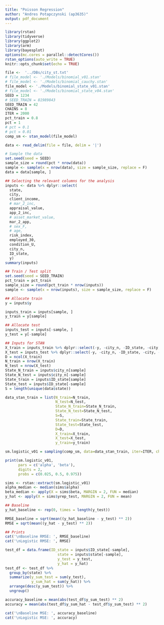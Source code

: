 ```yaml
---
title: "Poisson Regression"
author: "Andres Potapczynski (ap3635)"
output: pdf_document
---
```


```r
library(rstan)
library(tidyverse)
library(ggplot2)
library(arm)
library(bayesplot)
options(mc.cores = parallel::detectCores())
rstan_options(auto_write = TRUE)
knitr::opts_chunk$set(echo = TRUE)
```

```r
file <-  '../DBs/city_st.txt'
# file_model <- './Models/binomial_v01.stan'
# file_model <- './Models/binomial_cauchy.stan'
file_model <- './Models/binomial_state_v01.stan'
# file_model <- './Models/binomial_state_v04.stan'
SEED = 1234
# SEED_TRAIN = 81989843
SEED_TRAIN = 42
CHAINS = 8
ITER = 2000
pct_train = 0.8
pct = 1
# pct = 0.1
# pct = 0.01
comp_sm <- stan_model(file_model)
```

```r
data <- read_delim(file = file, delim = '|')

# Sample the data
set.seed(seed = SEED)
sample_size = round(pct * nrow(data))
sample <- sample(x = nrow(data), size = sample_size, replace = F)
data = data[sample, ]

## Selecting the relevant columns for the analysis
inputs <- data %>% dplyr::select(
  state,
  city,
  client_income,
  # mar_2_inc,
  appraisal_value,
  app_2_inc,
  # asset_market_value,
  mar_2_app,
  # sex_F,
  # age,
  risk_index,
  employed_30,
  condition_U,
  city_n,
  ID_state,
  y)
summary(inputs)
```

```r
## Train / Test split
set.seed(seed = SEED_TRAIN)
pct_train = pct_train
sample_size = round(pct_train * nrow(inputs))
sample <- sample(x = nrow(inputs), size = sample_size, replace = F)

## Allocate train
y = inputs$y

inputs_train = inputs[sample, ]
y_train = y[sample]

## Allocate test
inputs_test = inputs[-sample, ]
y_test = y[-sample]

## Inputs for STAN
X_train = inputs_train %>% dplyr::select(-y, -city_n, -ID_state, -city, -state)
X_test = inputs_test %>% dplyr::select(-y, -city_n, -ID_state, -city, -state)
D = ncol(X_train)
N_train = nrow(X_train)
N_test = nrow(X_test)
State_N_train = inputs$city_n[sample]
State_N_test = inputs$city_n[-sample]
State_train = inputs$ID_state[sample]
State_test = inputs$ID_state[-sample]
S = length(unique(data$state))

data_stan_train = list(N_train=N_train,
                       N_test=N_test,
                       State_N_train=State_N_train,
                       State_N_test=State_N_test,
                       S=S,
                       State_train=State_train,
                       State_test=State_test,
                       D=D,
                       X_train=X_train,
                       X_test=X_test,
                       y_train=y_train)
```

```r
sm.logistic_v01 = sampling(comp_sm, data=data_stan_train, iter=ITER, chains=CHAINS)
```

```r
print(sm.logistic_v01,
      pars = c('alpha', 'beta'),
      digits = 2, 
      probs = c(0.025, 0.5, 0.975))
```

```r
sims <- rstan::extract(sm.logistic_v01)
alpha_median <- median(sims$alpha)
beta_median <- apply(X = sims$beta, MARGIN = 2, FUN = median)
y_hat <- apply(X = sims$yrep_test, MARGIN = 2, FUN = mean)
```

```r
## Baseline
y_hat_baseline <- rep(0, times = length(y_test))

RMSE_baseline = sqrt(mean((y_hat_baseline - y_test) ** 2))
RMSE = sqrt(mean((y_hat - y_test) ** 2))

## Prints
cat('\nBaseline RMSE: ', RMSE_baseline)
cat('\nLogistic RMSE: ', RMSE)
```

```r
test_df = data.frame(ID_state = inputs$ID_state[-sample],
                        state = inputs$state[-sample],
                        y_test = y_test,
                        y_hat = y_hat)
test_df <- test_df %>% 
  group_by(state) %>% 
  summarize(y_sum_test = sum(y_test),
            y_sum_hat = sum(y_hat)) %>% 
  arrange(desc(y_sum_test)) %>% 
  ungroup()

accuracy_baseline = mean(abs(test_df$y_sum_test) ** 2)
accuracy = mean(abs(test_df$y_sum_hat - test_df$y_sum_test) ** 2)

cat('\nBaseline MSE: ', accuracy_baseline)
cat('\nLogistic MSE: ', accuracy)
```
